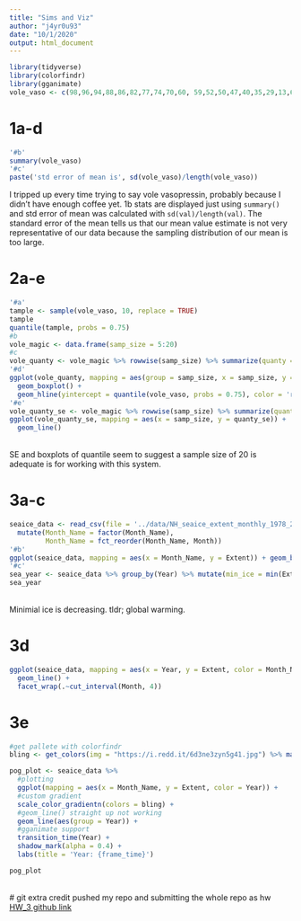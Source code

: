 ```yaml
---
title: "Sims and Viz"
author: "j4yr0u93"
date: "10/1/2020"
output: html_document
---
```


```r
library(tidyverse)
library(colorfindr)
library(gganimate)
vole_vaso <- c(98,96,94,88,86,82,77,74,70,60, 59,52,50,47,40,35,29,13,6,5)
```

# 1a-d
```r
'#b'
summary(vole_vaso)
'#c'
paste('std error of mean is', sd(vole_vaso)/length(vole_vaso))
```
I tripped up every time trying to say vole vasopressin, probably because I didn't have enough coffee yet. 1b stats are displayed just using `summary()` and std error of mean was calculated with `sd(val)/length(val)`. The standard error of the mean tells us that our mean value estimate is not very representative of our data because the sampling distribution of our mean is too large. \

# 2a-e
```r
'#a'
tample <- sample(vole_vaso, 10, replace = TRUE)
tample
quantile(tample, probs = 0.75)
#b
vole_magic <- data.frame(samp_size = 5:20)
#c
vole_quanty <- vole_magic %>% rowwise(samp_size) %>% summarize(quanty = replicate(1000, sample(vole_vaso, samp_size, replace = TRUE) %>% quantile(probs = 0.75)))
'#d'
ggplot(vole_quanty, mapping = aes(group = samp_size, x = samp_size, y = quanty)) +
  geom_boxplot() +
  geom_hline(yintercept = quantile(vole_vaso, probs = 0.75), color = 'red')
'#e'
vole_quanty_se <- vole_magic %>% rowwise(samp_size) %>% summarize(quanty_se = replicate(1000, sample(vole_vaso, samp_size, replace = TRUE) %>% quantile(probs = 0.75)) %>% sd()/(1000*samp_size))
ggplot(vole_quanty_se, mapping = aes(x = samp_size, y = quanty_se)) +
  geom_line()
```
\
SE and boxplots of quantile seem to suggest a sample size of 20 is adequate is for working with this system. \

# 3a-c

```r
seaice_data <- read_csv(file = '../data/NH_seaice_extent_monthly_1978_2016.csv') %>%
  mutate(Month_Name = factor(Month_Name),
         Month_Name = fct_reorder(Month_Name, Month))
'#b'
ggplot(seaice_data, mapping = aes(x = Month_Name, y = Extent)) + geom_boxplot()
'#c'
sea_year <- seaice_data %>% group_by(Year) %>% mutate(min_ice = min(Extent)) %>% ggplot(mapping = aes(x = Year, y = min_ice)) + geom_point() + geom_smooth(method = 'lm')
sea_year
```
\
Minimial ice is decreasing. tldr; global warming. \

# 3d

```r
ggplot(seaice_data, mapping = aes(x = Year, y = Extent, color = Month_Name)) +
  geom_line() +
  facet_wrap(.~cut_interval(Month, 4))
```

# 3e

```r
#get pallete with colorfindr
bling <- get_colors(img = "https://i.redd.it/6d3ne3zyn5g41.jpg") %>% make_palette(n = 10)

pog_plot <- seaice_data %>%
  #plotting
  ggplot(mapping = aes(x = Month_Name, y = Extent, color = Year)) +
  #custom gradient
  scale_color_gradientn(colors = bling) +
  #geom_line() straight up not working
  geom_line(aes(group = Year)) +
  #gganimate support
  transition_time(Year) +
  shadow_mark(alpha = 0.4) +
  labs(title = 'Year: {frame_time}')

pog_plot
```
\
# git extra credit
pushed my repo and submitting the whole repo as hw \
[HW_3 github link](https://github.com/j4yr0u93/HW_3)
